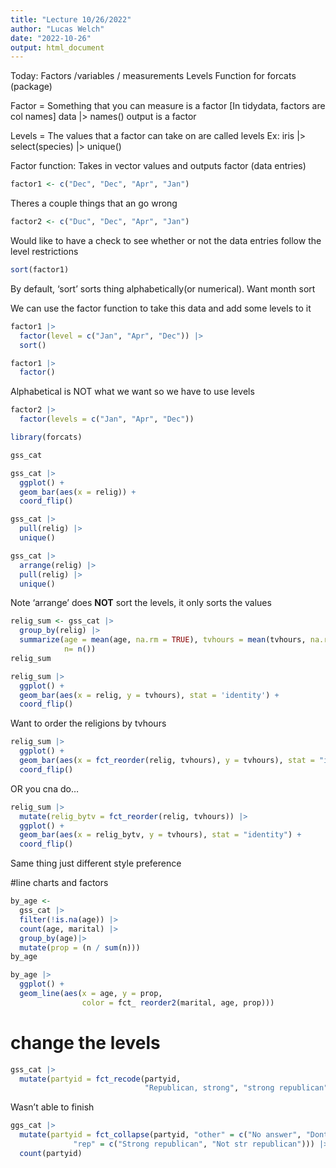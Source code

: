 ```yaml
---
title: "Lecture 10/26/2022"
author: "Lucas Welch"
date: "2022-10-26"
output: html_document
---
```


Today: 
Factors /variables / measurements 
Levels
Function for forcats (package)

Factor = Something that you can measure is a factor
[In tidydata, factors are col names]
data |> names()
output is a factor

Levels = The values that a factor can take on are called levels
Ex: iris |> select(species) |> unique()

Factor function: Takes in vector values and outputs factor (data entries)

```r
factor1 <- c("Dec", "Dec", "Apr", "Jan")
```
Theres a couple things  that an go wrong

```r
factor2 <- c("Duc", "Dec", "Apr", "Jan")
```
Would like to have a check to see whether or not the data entries follow the level restrictions 
```r
sort(factor1)
```
By default, 'sort' sorts thing alphabetically(or numerical). Want month sort

We can use the factor function to take this data and add some levels to it

```r
factor1 |> 
  factor(level = c("Jan", "Apr", "Dec")) |>
  sort()
```

```r
factor1 |> 
  factor()
```
Alphabetical is NOT what we want so we have to use levels

```r
factor2 |>
  factor(levels = c("Jan", "Apr", "Dec"))
```
```r
library(forcats)
```

```r
gss_cat
```
```r
gss_cat |>
  ggplot() +
  geom_bar(aes(x = relig)) +
  coord_flip()
```
```r
gss_cat |>
  pull(relig) |>
  unique()
```

```r
gss_cat |>
  arrange(relig) |>
  pull(relig) |>
  unique()
```

Note 'arrange' does **NOT** sort the levels, it only sorts the values

```r
relig_sum <- gss_cat |>
  group_by(relig) |>
  summarize(age = mean(age, na.rm = TRUE), tvhours = mean(tvhours, na.rm = TRUE), 
            n= n())
relig_sum
```
```r
relig_sum |>
  ggplot() +
  geom_bar(aes(x = relig, y = tvhours), stat = 'identity') +
  coord_flip()
```

Want to order the religions by tvhours

```r
relig_sum |>
  ggplot() +
  geom_bar(aes(x = fct_reorder(relig, tvhours), y = tvhours), stat = "identity") +
  coord_flip()
```
OR you cna do...

```r
relig_sum |>
  mutate(relig_bytv = fct_reorder(relig, tvhours)) |>
  ggplot() +
  geom_bar(aes(x = relig_bytv, y = tvhours), stat = "identity") +
  coord_flip()
```
Same thing just different style preference

#line charts and factors 

```r
by_age <- 
  gss_cat |> 
  filter(!is.na(age)) |> 
  count(age, marital) |>
  group_by(age)|>
  mutate(prop = (n / sum(n)))
by_age
```
```r
by_age |>
  ggplot() + 
  geom_line(aes(x = age, y = prop, 
                color = fct_ reorder2(marital, age, prop)))
```

# change the levels 

```r
gss_cat |>
  mutate(partyid = fct_recode(partyid, 
                              "Republican, strong", "strong republican", "Republican, weak" = "Not str republican", "Indepdent, near rep" = "Ind near rep", "Indepdendent, near dem" ))
```
 Wasn't able to finish
 
```r
ggs_cat |>
  mutate(partyid = fct_collapse(partyid, "other" = c("No answer", "Dont know", "Other party"), 
              "rep" = c("Strong republican", "Not str republican"))) |>
  count(partyid)
```
 
